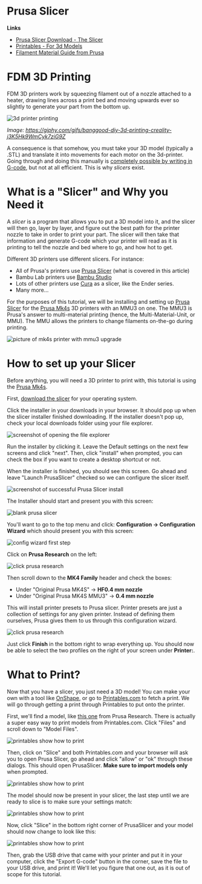 # Prusa Slicer

**Links**

* [Prusa Slicer Download - The Slicer](https://www.prusa3d.com/page/prusaslicer_424/)
* [Printables - For 3d Models](https://www.printables.com/)
* [Filament Material Guide from Prusa](https://help.prusa3d.com/filament-material-guide)

# FDM 3D Printing

FDM 3D printers work by squeezing filament out of a nozzle attached to a heater, drawing lines across a print bed 
and moving upwards ever so slightly to generate your part from the bottom up.

![3d printer printing](https://media0.giphy.com/media/v1.Y2lkPTc5MGI3NjExczNnN2JpZHE1eXQwY3g5b3hxa2xoeHl6a3I2b21seXh3ZnczMXN6NCZlcD12MV9pbnRlcm5hbF9naWZfYnlfaWQmY3Q9Zw/j3K5Hk9WmCyk7ziG9Z/giphy.gif)

*Image: https://giphy.com/gifs/banggood-diy-3d-printing-creality-j3K5Hk9WmCyk7ziG9Z*

A consequence is that somehow, you must take your 3D model (typically a .STL) and translate it into movements
for each motor on the 3d-printer. Going through and doing this manually is [completely possible by writing in G-code](https://help.prusa3d.com/article/prusa-firmware-specific-g-code-commands_112173), but not at all
efficient. This is why *slicers* exist.

# What is a "Slicer" and Why you Need it

A *slicer* is a program that allows you to put a 3D model into it, and the slicer will then go, layer by layer, and 
figure out the best path for the printer nozzle to take in order to print your part. The slicer will then take that
information and generate G-code which your printer will read as it is printing to tell the nozzle and bed where to go,
and how hot to get. 

Different 3D printers use different slicers. For instance:

* All of Prusa's printers use [Prusa Slicer](https://www.prusa3d.com/page/prusaslicer_424/) (what is covered in this article)
* Bambu Lab printers use [Bambu Studio](https://bambulab.com/en-us/download)
* Lots of other printers use [Cura](https://ultimaker.com/software/ultimaker-cura/) as a slicer, like the Ender series. 
* Many more...

For the purposes of this tutorial, we will be installing and setting up
[Prusa Slicer](https://www.prusa3d.com/page/prusaslicer_424/) for the
[Prusa Mk4s](https://www.prusa3d.com/product/original-prusa-mk4s-3d-printer-kit/)
3D printers with an MMU3 on one. The MMU3 is Prusa's answer to multi-material printing
(hence, the Multi-Material-Unit, or MMU). The MMU allows the printers to change
filaments on-the-go during printing. 

![picture of mk4s printer with mmu3 upgrade](./mk4s-mmu3.png)

# How to set up your Slicer

Before anything, you will need a 3D printer to print with, this tutorial is using the [Prusa Mk4s](https://www.prusa3d.com/product/original-prusa-mk4s-3d-printer-kit/).

First, [download the slicer](https://www.prusa3d.com/page/prusaslicer_424/) for your operating system.

Click the installer in your downloads in your browser. It should pop up when the slicer installer finished downloading. 
If the installer doesn't pop up, check your local downloads folder using your file explorer.

![screenshot of opening the file explorer](./prusa-click-install.png)

Run the installer by clicking it. Leave the Default settings on the next few
screens and click "next". Then, click "install" when prompted, you can check the
box if you want to create a desktop shortcut or not. 

When the installer is finished, you should see this screen. Go ahead and leave 
"Launch PrusaSlicer" checked so we can configure the slicer itself.

![screenshot of successful Prusa Slicer install](./psi-step-1.png)

The Installer should start and present you with this screen:

![blank prusa slicer](./ps-blank.png)

You'll want to go to the top menu and click: **Configuration -> Configuration Wizard**
which should present you with this screen:

![config wizard first step](./ps-config-wizard.png)

Click on **Prusa Research** on the left:

![click prusa research](./ps-config-2.png)

Then scroll down to the **MK4 Family** header and check the boxes:

* Under "Original Prusa MK4S" -> **HF0.4 mm nozzle**
* Under "Original Prusa MK4S MMU3" -> **0.4 mm nozzle**

This will install printer presets to Prusa slicer. Printer presets are just a 
collection of settings for any given printer. Instead of defining them ourselves, 
Prusa gives them to us through this configuration wizard.

![click prusa research](./ps-config-3.png)

Just click **Finish** in the bottom right to wrap everything up. You should now
be able to select the two profiles on the right of your screen under **Printer:**.

# What to Print?

Now that you have a slicer, you just need a 3D model! You can make your own with
a tool like [OnShape](https://www.onshape.com/en/), or go to
[Printables.com](https://www.printables.com) to fetch a print. We will go through
getting a print through Printables to put onto the printer.

First, we'll find a model, like [this one](https://www.printables.com/model/436740-prusa-keychain-sample-model) from Prusa Research. There is actually a super easy way to print models from Printables.com. Click "Files" and scroll down to "Model Files".

![printables show how to print](./printables-1.png)

Then, click on "Slice" and both Printables.com and your browser will ask you to open Prusa Slicer, go ahead and click "allow" or "ok" through these dialogs. This should open PrusaSlicer. **Make sure to import models only** when prompted.

![printables show how to print](./printables-2.png)

The model should now be present in your slicer, the last step until we are ready to slice is to make sure your settings match:

![printables show how to print](./printables-3.png)

Now, click "Slice" in the bottom right corner of PrusaSlicer and your model should now change to look like this:

![printables show how to print](./printables-4.png)

Then, grab the USB drive that came with your printer and put it in your computer, click the "Export G-code" button in the corner, save the file to your USB drive, and print it! We'll let you figure that one out, as it is out of scope for this tutorial.